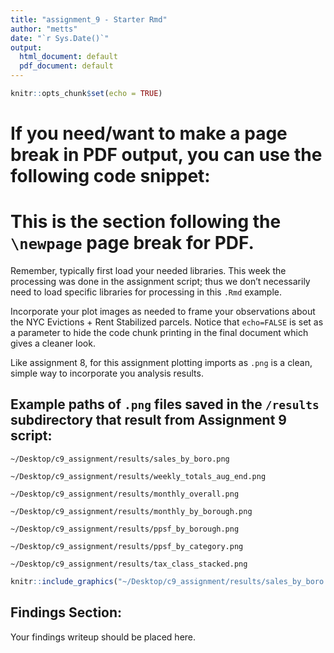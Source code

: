 ```yaml
---
title: "assignment_9 - Starter Rmd"
author: "metts"
date: "`r Sys.Date()`"
output:
  html_document: default
  pdf_document: default
---
```


```r
knitr::opts_chunk$set(echo = TRUE)
```

# If you need/want to make a page break in PDF output, you can use the following code snippet:

\newpage

# This is the section following the `\newpage` page break for PDF.

Remember, typically first load your needed libraries. This week the processing was done in the assignment script; thus we don't necessarily need to load specific libraries for processing in this `.Rmd` example.

Incorporate your plot images as needed to frame your observations about the NYC Evictions + Rent Stabilized parcels. Notice that `echo=FALSE` is set as a parameter to hide the code chunk printing in the final document which gives a cleaner look.

Like assignment 8, for this assignment plotting imports as `.png` is a clean, simple way to incorporate you analysis results.

## Example paths of  `.png` files saved in the `/results` subdirectory that result from Assignment 9 script:


`~/Desktop/c9_assignment/results/sales_by_boro.png`

`~/Desktop/c9_assignment/results/weekly_totals_aug_end.png`

`~/Desktop/c9_assignment/results/monthly_overall.png`

`~/Desktop/c9_assignment/results/monthly_by_borough.png`

`~/Desktop/c9_assignment/results/ppsf_by_borough.png`

`~/Desktop/c9_assignment/results/ppsf_by_category.png`

`~/Desktop/c9_assignment/results/tax_class_stacked.png`


```r

knitr::include_graphics("~/Desktop/c9_assignment/results/sales_by_boro.png")

```

## Findings Section:

Your findings writeup should be placed here.












